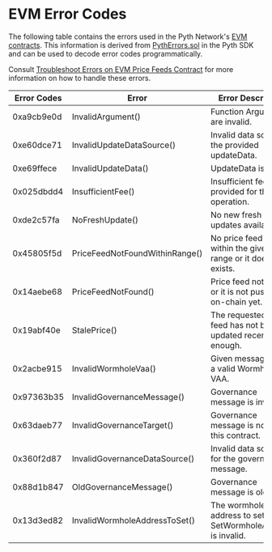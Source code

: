 # EVM Error Codes

The following table contains the errors used in the Pyth Network's [EVM contracts](https://github.com/pyth-network/pyth-crosschain/tree/a888ba318c0325c29070eaf5afcc3a4d443b058c/target_chains/ethereum/contracts/contracts).
This information is derived from [PythErrors.sol](https://github.com/pyth-network/pyth-crosschain/blob/a888ba318c0325c29070eaf5afcc3a4d443b058c/target_chains/ethereum/sdk/solidity/PythErrors.sol#L8)
in the Pyth SDK and can be used to decode error codes programmatically.

Consult [Troubleshoot Errors on EVM Price Feeds Contract](../troubleshoot/evm) for more information on how to handle these errors.

| Error Codes | Error                          | Error Description                                                |
| ----------- | ------------------------------ | ---------------------------------------------------------------- |
| 0xa9cb9e0d  | InvalidArgument()              | Function Arguments are invalid.                                  |
| 0xe60dce71  | InvalidUpdateDataSource()      | Invalid data source of the provided updateData.                  |
| 0xe69ffece  | InvalidUpdateData()            | UpdateData is invalid.                                           |
| 0x025dbdd4  | InsufficientFee()              | Insufficient fee provided for the operation.                     |
| 0xde2c57fa  | NoFreshUpdate()                | No new fresh updates available.                                  |
| 0x45805f5d  | PriceFeedNotFoundWithinRange() | No price feed found within the given range or it doesn't exists. |
| 0x14aebe68  | PriceFeedNotFound()            | Price feed not found or it is not pushed on-chain yet.           |
| 0x19abf40e  | StalePrice()                   | The requested price feed has not been updated recently enough.   |
| 0x2acbe915  | InvalidWormholeVaa()           | Given message is not a valid Wormhole VAA.                       |
| 0x97363b35  | InvalidGovernanceMessage()     | Governance message is invalid                                    |
| 0x63daeb77  | InvalidGovernanceTarget()      | Governance message is not for this contract.                     |
| 0x360f2d87  | InvalidGovernanceDataSource()  | Invalid data source for the governance message.                  |
| 0x88d1b847  | OldGovernanceMessage()         | Governance message is old.                                       |
| 0x13d3ed82  | InvalidWormholeAddressToSet()  | The wormhole address to set in SetWormholeAddress is invalid.    |
